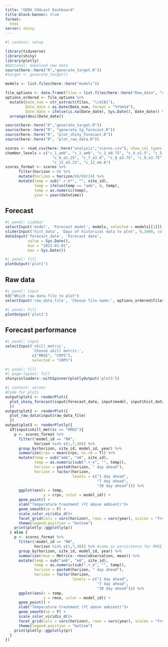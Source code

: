 ```yaml
---
title: "GENX CH4cast Dashboard"
title-block-banner: true
format: 
  html
server: shiny
---
```


```r
#| context: setup

library(tidyverse)
library(shiny)
library(plotly)
#Optional: download new data
source(here::here("R","generate_target.R"))
#target <- generate_target()

models <- list.files(here::here("models"))

file_options <- data.frame(files = list.files(here::here("Raw_data", "dropbox_downloads")))
options_ordered <- file_options %>%
  mutate(Date_num = str_extract(files, "\\d{8}"),
         Date_date = as.Date(Date_num, format = "%Y%m%d"),
         Date_date = ifelse(is.na(Date_date), Sys.Date(), Date_date)) %>%
  arrange(desc(Date_date))

source(here::here("R","generate_target.R"))
source(here::here("R", "generate_tg_forecast.R"))
source(here::here("R", "plot_shiny_forecast.R"))
source(here::here("R", "plot_raw_data.R"))

scores <- read_csv(here::here("analysis","scores.csv"), show_col_types = F)
chamber_levels = c("c_1_amb", "c_2_amb", "c_3_e0.75", "c_4_e1.5", "c_5_e2.25",
                     "c_6_e2.25", "c_7_e3.0", "c_8_e3.75", "c_9_e3.75", "c_10_e4.5",
                     "c_11_e5.25", "c_12_e6.0")
scores_format <- scores %>%
      filter(horizon > 0) %>%
      mutate(horizon = horizon/60/60/24) %>%
      mutate(temp = sub(".+_e*", "", site_id),
             temp = ifelse(temp == "amb", 0, temp),
             temp = as.numeric(temp),
             year = year(datetime))
```

::: {.panel-tabset}

## Forecast

```r
#| panel: sidebar
selectInput('model', 'Forecast model', models, selected = models[[1]])
sliderInput('hist_data', 'Days of historical data to plot', 0,1000, value = 35)
dateInput('forecast_date', 'Forecast date', 
          value = Sys.Date(), 
          min = "2022-01-01",
          max = Sys.Date())
```

```r
#| panel: fill
plotOutput('plot1')
```

## Raw data

```r
#| panel: input
h3("Which raw data file to plot")
selectInput('raw_data_file', 'Choose file name:', options_ordered$files, selected = "current.dat", width = "100%")
```

```r
#| panel: fill
plotOutput('plot2')
```

## Forecast performance
```r
#| panel: input
selectInput('skill_metric', 
            'Choose skill metric:', 
            c("RMSE", "CRPS"), 
            selected = "CRPS")
```

```r
#| panel: fill
#| page-layout: full
shinycssloaders::withSpinner(plotlyOutput('plot3'))
```

:::

```r
#| context: server
#Code for plots
output$plot1 <- renderPlot({
  plot_shiny_forecast(input$forecast_date, input$model, input$hist_data)
  })
output$plot2 <- renderPlot({
  plot_raw_data(input$raw_data_file)
  })
output$plot3 <- renderPlotly({
  if(input$skill_metric == "RMSE"){
    p <- scores_format %>%
      filter(!model_id == "RW",
             horizon %in% c(1,7,30)) %>%
      group_by(horizon, site_id, model_id, year) %>%
      summarize(crps = mean(crps, na.rm = T)) %>%
      mutate(temp = sub("amb", "e0", site_id),
             temp = as.numeric(sub(".+_e", "", temp)),
             horizon = paste0(horizon, " day ahead"),
             horizon = factor(horizon,
                              levels = c("1 day ahead",
                                         "7 day ahead",
                                         "30 day ahead"))) %>%
      ggplot(aes(x = temp, 
                 y = crps, color = model_id)) +
      geom_point() +
      xlab("Temperature treatment (ºC above ambient)")+
      geom_smooth(se = F) +
      scale_color_viridis_d()+
      facet_grid(cols = vars(horizon), rows = vars(year), scales = "free_y")+
      theme(legend.position = "bottom")
    print(plotly::ggplotly(p))
  } else {
    p <- scores_format %>%
      filter(!model_id == "RW",
             horizon %in% c(1,7,30)) %>% #same as persistence for RMSE
      group_by(horizon, site_id, model_id, year) %>%
      summarize(rmse = Metrics::rmse(observation, mean)) %>%
      mutate(temp = sub("amb", "e0", site_id),
             temp = as.numeric(sub(".+_e", "", temp)),
             horizon = paste0(horizon, " day ahead"),
             horizon = factor(horizon,
                              levels = c("1 day ahead",
                                         "7 day ahead",
                                         "30 day ahead"))) %>%
      ggplot(aes(x = temp, 
                 y = rmse, color = model_id)) +
      geom_point() +
      xlab("Temperature treatment (ºC above ambient)")+
      geom_smooth(se = F) +
      scale_color_viridis_d()+
      facet_grid(cols = vars(horizon), rows = vars(year), scales = "free_y")+
      theme(legend.position = "bottom")
    print(plotly::ggplotly(p))
  }
})
```